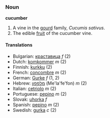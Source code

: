 ===Noun===
'''cucumber'''

# A vine in the [[gourd]] family, ''Cucumis sativus''.
# The edible [[fruit]] of the cucumber vine.

====Translations====
*Bulgarian: [[краставица]] ''f'' (2)
*Dutch: [[komkommer]] ''m'' (2)
*Finnish: [[kurkku]] (2)
*French: [[concombre]] ''m'' (2)
*German: [[Gurke]] ''f'' (1, 2)
*Hebrew: [[מלפפון]] (Me'la'fe'fon) ''m'' (2)
*Italian: [[cetriolo]] ''m'' (2)
*Portuguese: [[pepino#Portuguese|pepino]] ''m'' (2)
*Slovak: [[uhorka#Slovak|uhorka]] ''f''
*Spanish: [[pepino#Spanish|pepino]] ''m'' (2)
*Swedish: [[gurka]] ''c'' (2)